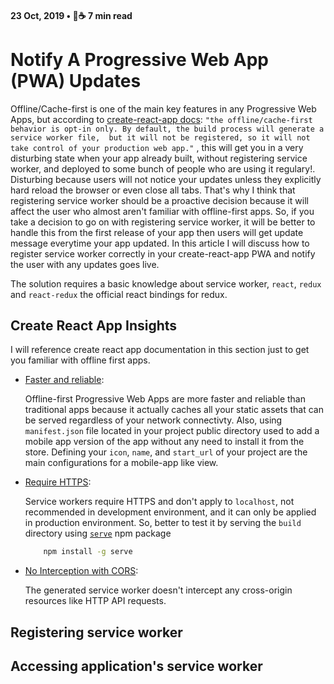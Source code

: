 ####  23 Oct, 2019 • 📖☕️ 7 min read

# Notify A Progressive Web App (PWA) Updates

Offline/Cache-first is one of the main key features in any Progressive Web Apps, but according to 
[create-react-app docs](https://create-react-app.dev/docs/making-a-progressive-web-app/):
`"the offline/cache-first behavior is opt-in only. By default, the build process will generate a service worker file, 
but it will not be registered, so it will not take control of your production web app."`
, this will get you in a very disturbing state when your app already built, without registering service worker, and deployed to some bunch of
people who are using it regulary!. Disturbing because users will not notice your updates unless they explicitly hard reload the browser or
even close all tabs. That's why I think that registering service worker should be a proactive decision because it will affect the user who
almost aren't familiar with offline-first apps. So, if you take a decision to go on with registering service worker, it will be better to
handle this from the first release of your app then users will get update message everytime your app updated.
In this article I will discuss how to register service worker correctly in your
create-react-app PWA and notify the user with any updates goes live.

The solution requires a basic knowledge about service worker, `react`, `redux` and `react-redux` the official react bindings for redux.

## Create React App Insights
I will reference create react app documentation in this section just to get you familiar with 
offline first apps.

- [Faster and reliable](https://create-react-app.dev/docs/making-a-progressive-web-app/#why-opt-in):

    Offline-first Progressive Web Apps are more faster and reliable than traditional apps because it actually caches all your static assets that
    can be served regardless of your network connectivty. Also, using `manifest.json` file located in
    your project public directory used to add a mobile app version of the app without any need to install it from the store.
    Defining your `icon`, `name`, and `start_url` of your project are the main configurations for a mobile-app like view.

- [Require HTTPS](https://create-react-app.dev/docs/making-a-progressive-web-app/#offline-first-considerations):

    Service workers require HTTPS and don't apply to `localhost`, not recommended in development environment, and it
    can only be applied in production environment. So, better to test it by serving the `build` directory using 
    [`serve`](https://www.npmjs.com/package/serve) npm package
    ```sh
        npm install -g serve
    ```
- [No Interception with CORS](https://create-react-app.dev/docs/making-a-progressive-web-app/#offline-first-considerations):

    The generated service worker doesn't intercept any cross-origin resources like HTTP API requests.

## Registering service worker

## Accessing application's service worker